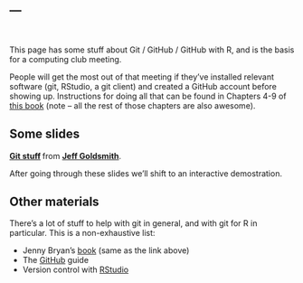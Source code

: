 ---
---

<link rel="stylesheet" href="styles.css" type="text/css" />
<br>

This page has some stuff about Git / GitHub / GitHub with R, and is the basis for a computing club meeting. 

People will get the most out of that meeting if they've installed relevant software (git, RStudio, a git client) and created a GitHub account before showing up. Instructions for doing all that can be found in Chapters 4-9 of [this book](http://happygitwithr.com) (note -- all the rest of those chapters are also awesome).


## Some slides

<script async class="speakerdeck-embed" data-id="b1f65532f0644b8fb5301f8fd6934b01" data-ratio="1.33333333333333" src="//speakerdeck.com/assets/embed.js"></script>
<div style="margin-bottom:5px"> <strong> <a href="https://speakerdeck.com/jeffgoldsmith/git-slides" title="Git stuff" target="_blank">Git stuff</a> </strong> from <strong><a href="https://speakerdeck.com/jeffgoldsmith" target="_blank">Jeff Goldsmith</a></strong>. </div>

After going through these slides we'll shift to an interactive demostration.

## Other materials

There's a lot of stuff to help with git in general, and with git for R in particular. This is a non-exhaustive list:

* Jenny Bryan's [book](http://happygitwithr.com) (same as the link above)
* The [GitHub](https://guides.github.com/activities/hello-world/) guide
* Version control with [RStudio](https://support.rstudio.com/hc/en-us/articles/200532077-Version-Control-with-Git-and-SVN)
